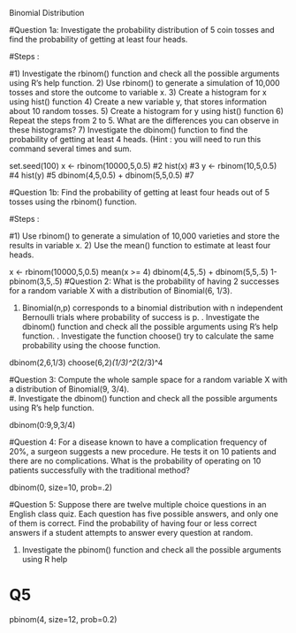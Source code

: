 Binomial Distribution

#Question 1a: Investigate the probability distribution of 5 coin tosses and find the probability of getting at least four heads. 

#Steps :  

#1) Investigate the rbinom() function and check all the possible arguments using R's help function. 2) Use rbinom() to generate a simulation of 10,000 tosses and store the outcome to variable x. 3) Create a histogram for x using hist() function 4) Create a new variable y, that stores information about 10 random tosses. 5) Create a histogram for y using hist() function 6) Repeat the steps from 2 to 5. What are the differences you can observe in these histograms? 7) Investigate the dbinom() function to find the probability of getting at least 4 heads. (Hint : you will need to run this command several times and sum. 


set.seed(100)
x <- rbinom(10000,5,0.5) #2
hist(x) #3
y <- rbinom(10,5,0.5) #4
hist(y) #5
dbinom(4,5,0.5) + dbinom(5,5,0.5)  #7

#Question 1b: Find the probability of getting at least four heads out of 5 tosses using the rbinom() function. 

#Steps :  

#1) Use rbinom() to generate a simulation of 10,000 varieties and store the results in variable x. 2) Use the mean() function to estimate at least four heads. 


x <- rbinom(10000,5,0.5)
mean(x >= 4)
dbinom(4,5,.5) + dbinom(5,5,.5)
1-pbinom(3,5,.5) 
#Question 2:  What is the probability of having 2 successes for a random variable X with a distribution of Binomial(6, 1/3).  

#. Binomial(n,p) corresponds to a binomial distribution with n independent Bernoulli trials where probability of success is p. . Investigate the dbinom() function and check all the possible arguments using R's help function. . Investigate the function choose() try to calculate the same probability using the choose function. 


dbinom(2,6,1/3)
choose(6,2)*(1/3)^2*(2/3)^4

#Question 3: Compute the whole sample space for a random variable X with a distribution of Binomial(9, 3/4).  
#. Investigate the dbinom() function and check all the possible arguments using R's help function. 


dbinom(0:9,9,3/4)

#Question 4: For a disease known to have a complication frequency of 20%, a surgeon suggests a new procedure. He tests it on 10 patients and there are no complications. What is the probability of operating on 10 patients successfully with the traditional method?

dbinom(0, size=10, prob=.2)

#Question 5: Suppose there are twelve multiple choice questions in an English class quiz. Each question has five possible answers, and only one of them is correct. Find the probability of having four or less correct answers if a student attempts to answer every question at random. 

#. Investigate the pbinom() function and check all the possible arguments using R help 

# Q5

pbinom(4, size=12, prob=0.2)